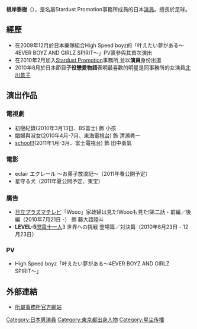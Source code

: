 {{藝人
| 类型 = 男演员
| 國籍 = [[日本|日本]]
| 出生日期 = {{birth_date_and _age|1999|6|18}}
| 出生地點 = 日本[[東京都|東京都]]
| 出道日期 = 2009年-
| 經紀公司 = [[Stardust_Promotion|Stardust Promotion]]
| 官方網站= {{Official|http://www.stardust.co.jp/section3/profile/negishitaiki.html}}
}}
'''根岸泰樹'''（{{bd|1999年|6月18日|||Negishi Taiki}}），是名屬Stardust Promotion事務所成員的日本[[演員|演員]]。擅長於足球。

==經歷==
* 在2009年12月於日本樂隊組合High Speed boyz的「叶えたい夢がある〜4EVER BOYZ AND GIRLZ SPIRIT〜」PV裹參與其首次演出
* 在2010年2月加入[[Stardust_Promotion|Stardust Promotion]]事務所,並以'''演員'''身份出道
* 2010年8月於日本節目'''子役戀愛物語'''表明最喜歡的明星是同事務所的女演員[[北川景子|北川景子]]

==演出作品==
=== 電視劇 ===
* 初戀紀錄(2010年3月13日、BS富士) 飾 小孩
* 娼婦與淑女(2010年4月-7月、東海電視台) 飾 清瀬眞一
* [[school!!|school!!]](2011年1月-3月、富士電視台) 飾 田中勇氣

=== 電影 ===
* eclair エクレール 〜お菓子放浪記〜（2011年春公開予定）
* 星守る犬（2011年夏公開予定、東宝）

=== 廣告 ===
* [[日立製作所|日立]]プラズマテレビ「Wooo」家政婦は見た!Woooも見た!第二話・前編／後編（2010年7月21日 -） 飾 藤大路陸斗
* '''LEVEL-5'''[[閃電十一人|閃電十一人]]3 世界への挑戦 登場篇／対決篇（2010年6月23日 - 12月23日）

=== PV ===
* High Speed boyz「叶えたい夢がある〜4EVER BOYZ AND GIRLZ SPIRIT〜」

== 外部連結 ==
* [http://www.stardust.co.jp/section3/profile/negishitaiki.html 所屬事務所官方網站] {{Wayback|url=http://www.stardust.co.jp/section3/profile/negishitaiki.html |date=20180129221457 }}

{{星尘传播}}

{{normdaten}}
{{DEFAULTSORT:Negishi Taiki}}
[[Category:日本男演員|Category:日本男演員]]
[[Category:東京都出身人物|Category:東京都出身人物]]
[[Category:星尘传播|Category:星尘传播]]